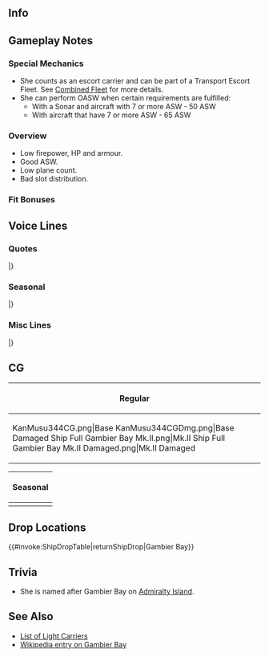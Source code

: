 ==Info==
{{KanmusuInfo|ID=344}}
{{KanmusuInfo|ID=344a}}
{{KanmusuInfo|ID=458}}

==Gameplay Notes==
===Special Mechanics===
* She counts as an escort carrier and can be part of a Transport Escort Fleet. See [[Combined Fleet]] for more details.
* She can perform OASW when certain requirements are fulfilled:
** With a Sonar and aircraft with 7 or more ASW - 50 ASW
** With aircraft that have 7 or more ASW - 65 ASW

===Overview===
* Low firepower, HP and armour.
* Good ASW.
* Low plane count.
* Bad slot distribution.

===Fit Bonuses===
{{:{{BASEPAGENAME}}/Equipment Bonuses}}
{{clear}}

==Voice Lines==
===Quotes===
{{ShipquoteHeader}}
{{ShipquoteKai
| scenario    =Introduction
| origin      = It's a pleasure to meet you. My name is Gambier Bay... ふわぁ！う、撃たないで！ふっ…よ、よかった…
| translation = It's a pleasure to meet you. My name is Gambier Bay... fuwaa! D-Don't shoot! Whew... thank goodness...
| audio       = GambierBay-Intro.mp3
}}
{{ShipquoteKai
| scenario    =Introduction
| kai         =yes
| origin      = Good morning! Admiral, Gambier Bay元気です！はい！今日も頑張ります、きっと！
| translation = Good morning! Admiral, I'm doing well! Yes! I'll do my best today as well, for sure!
| audio       = GambierBayKai-Intro.mp3
}}
{{ShipquoteKai|scenario = Introduction|form2 = Mk.II
|origin = Good morning! Admiral, new Gambier Bay出撃可能です。はい！今日もバッチリです！Maybe.
|translation = Good morning! Admiral, the new me is ready to sortie. Yes! I'm feeling great today too! Maybe.
}}
{{ShipquoteKai
| scenario    =Library
| origin      =It's a pleasure to meet you. 私、 護衛空母Gambier Bayです。「ジープ空母」とも呼ばれた、量産型護衛空母姉妹の一隻です。
レイテ沖海戦では、日本海軍主力の栗田艦隊と遭遇、有視界水上戦での戦いとなりました。でも私、できるだけのこと、頑張ったんです！The name, "Gambier Bay" - please remember me!
| translation =It's a pleasure to meet you. I'm the escort carrier Gambier Bay. I'm one of the mass-produced escort carrier sisters<ref>''Casablanca''-class carriers alone were being produced at a rate of roughly one every two weeks by 1944.</ref>, who were also called "jeep carriers".
In the Battle of Leyte Gulf, I ended up encountering the main strength of Japan's navy, the Kurita Fleet, and engaging in surface combat within visual range. But I did the best that I could do! The name, "Gambier Bay" - please remember me!
| audio       = GambierBay-Library.mp3
}}
{{ShipquoteKai
| scenario    =Secretary 1
| origin      = H-Hello?
| translation = H-Hello?
| audio       = GambierBay-Sec1.mp3
}}
{{ShipquoteKai|scenario = Secretary 1|form2 = Mk.II
|origin = Fine!
|translation = Fine!
}}
{{ShipquoteKai
| scenario    =Secretary 2
| origin      =へ、何ですか？Catwalk?違いますってぇ！
| translation =Huh, what is it? Catwalk? No it isn't!
| audio       = GambierBay-Sec2.mp3
}}
{{ShipquoteKai|scenario = Secretary 2|form2 = Mk.II
|origin = Admiral, 何でしょう？はぁ、もちろん、了解です！I'm doing well, thanks.
|translation = Admiral, what is it? Oh, of course, understood! I'm doing well, thanks.
}}
{{ShipquoteKai
| scenario    =Secretary 3
| origin      =Admiral, 何ですか？あ、あはい！了解。I'm doing well, thanks.
| translation =Admiral, what is it? Ah, ah yes! Understood. I'm doing well, thanks.
| audio       = GambierBay-Sec3.mp3
}}
{{ShipquoteKai|scenario = Secretary 3|form2 = Mk.II
|origin = Admiral... あぁ！John, Sam! そうね、大丈夫。I'm doing well, thanks.
|translation = Admiral... Ah! John, Sam! Yes, I'm fine. I'm doing well, thanks.
}}
{{ShipquoteKai
| scenario    =Secretary Idle
| origin      =The Kurita Fleet is terrible. 無理だから。あんなのマジ無理だし。すごい怖いし、危ないし、絶対無理…
| translation =The Kurita Fleet is terrible. No way. No way I can handle that, seriously. So scary, and dangerous. There's absolutely no way...
| audio       = GambierBay-Idle.mp3
}}
{{ShipquoteKai
| scenario    =Secretary (Married)
| origin      =Admiral - あ、えっと、テイ、トクさん？Shall I bring some tea?
| translation =Admiral- ah, uhm, I mean, Admiral, sir? Shall I bring some tea?
| audio       = GambierBay-SecMarried.mp3
}}
{{ShipquoteKai
| scenario    =Wedding
| origin      =Admiral, お、お呼びでしょうか？艦種変更？もしかして、じょ、除籍？あ、あの…what? えっ、これを、私に？Really? あ、あの、あのぉ、私…
| translation =Admiral, did, did you call me? Am I being reclassified<ref>The United States Navy originally classified escort carriers as auxiliary aircraft escort vessels (AVG), then auxiliary aircraft carriers (ACV), before settling on escort aircraft carrier (CVE), highlighting a new combatant role.</ref>? Don't tell me, I'm being struck from the registry? Uh, uhm... what? Eh, this, is for me? Really? Uh, uhm, uhmmm, I...
| audio       = GambierBay-Wedding.mp3
}}
{{ShipquoteKai
| scenario    =Player's Score
| origin      =Information? は、はい！お待ちください！
| translation =Information? O-Okay! Please wait a moment!
| audio       = GambierBay-PlayerScore.mp3
}}
{{ShipquoteKai
| scenario    =Joining A Fleet
| origin      =CVE-73, Gambier Bay, しゅ、出撃します！怖すぎ！
| translation =CVE-73, Gambier Bay, s-sortieing! I'm scared!
| audio       = GambierBay-JoinFleet.mp3
}}
{{ShipquoteKai|scenario = Joining A Fleet|form2 = Mk.II
|origin = CVE-73, new Gambier Bay, 出撃します！もう、怖くなんか…ない！
|translation = CVE-73, new Gambier Bay, sortieing! I'm not... scared anymore!
}}
{{ShipquoteKai
| scenario    =Equipment 1
| origin      =Admiral, あ、あの！ Thank you so, so much!
| translation =Uh, uhm, Admiral! Thank you so, so much!
| audio       = GambierBay-Equip1.mp3
}}
{{ShipquoteKai
| scenario    =Equipment 2
| origin      =ほ～　なるほど。
| translation =Wow... I see.
| audio       = GambierBay-Equip2.mp3
}}
{{ShipquoteKai
| scenario    =Equipment 2
| kai         =yes
| origin      =これですか？なるほど！いいですね！Good!
| translation =This one? I see! This is nice! Good!
| audio       = GambierBayKai-Equip2.mp3
}}
{{ShipquoteKai|scenario = Equipment 2|form2 = Mk.II
|origin = Good! いいですね。
|translation = Good! This is nice.
}}
{{ShipquoteKai
| scenario    =Equipment 3
| origin      =I'm... not good...
| translation =I'm... not good...
| audio       = GambierBay-Equip3.mp3
}}
{{ShipquoteKai
| scenario    =Supply
| origin      =Well noted. And thank you!
| translation =Well noted. And thank you!
| audio       = GambierBay-Supply.mp3
}}
{{ShipquoteKai
| scenario    =Docking Minor
| origin      =I'm sorry. I will go back. はわわ…
| translation =I'm sorry. I will go back. Hawawa...
| audio       = GambierBay-DockMinor.mp3
}}
{{ShipquoteKai
| scenario    =Docking Major
| origin      =あぁ～、もう！無理だもん、こんなの。Admiral, can I go to the hospital for a while?
| translation =Ahhhh, jeez, I can't do anything like this! Admiral, can I go to the hospital for a while?
| audio       = GambierBay-DockMajor.mp3
}}
{{ShipquoteKai|scenario = Docking Major|form2 = Mk.II
|origin = あぁ～、もう！流石に無理だもん、こんなの。もう！Admiral, can I stay in the room?
|translation = Ah, jeez! I really can't do anything like this. Jeez! Admiral, can I stay in the room?
}}
{{ShipquoteKai
| scenario    =Construction
| origin      =A new ship was launched. よ、よかったですね。
| translation =A new ship was launched. I-Isn't that great?
| audio       = GambierBay-Construction.mp3
}}
{{ShipquoteKai
| scenario    =Return from Sortie
| origin      =The mission is completed! ふぅ…
| translation =The mission is completed! Whew...
| audio       = GambierBay-SortieReturn.mp3
}}
{{ShipquoteKai
| scenario    =Starting a Sortie
| origin      =み、皆さん、ご用意は！あ、はい、了解です！艦隊旗艦、Gambier Bay, 抜錨します！
| translation =P-Preparations, everyone! Ah, yes, roger! Fleet flagship, Gambier Bay, weighing anchor! 
| audio       = GambierBay-Sortie.mp3
}}
{{ShipquoteKai
| scenario    =Starting a Battle
| origin      =Enemy surface warship? 嫌だ！各艦、緊急戦闘配備！敵です！
| translation =Enemy surface warship? Oh no! All ships, take emergency battle positions! It's the enemy!
| audio       = GambierBay-BattleStart.mp3
}}
{{ShipquoteKai
| scenario    =Attack
| origin      =Squadron, attack!
| translation =Squadron, attack!
| audio       = GambierBay-Atk.mp3
}}
{{ShipquoteKai
| scenario    =Air Battle/ Daytime Spotting/ Night Battle Attack
| origin      =So terrible...
| translation =So terrible...
| audio       = GambierBay-NightAtk.mp3
}}
{{ShipquoteKai
| scenario    =Night Battle
| origin      =Night battle? 無理無理無理！危ないですって！
| translation =Night battle? No way, there's definitely no way! It's dangerous, I'm telling you!
| audio       = GambierBay-NightBattle.mp3
}}
{{ShipquoteKai
| scenario    =Night Battle
| kai         =yes
| origin      =Night battle? 今の私なら、行ける？いやいや、無理無理無理！やっぱり夜は駄目ですよ！
| translation =Night battle? Maybe I can do it now? No, no, there's definitely no way! I still can't handle the night after all!
| audio       = GambierBayKai-NightBattle.mp3
}}
{{ShipquoteKai|scenario = Night Battle|form2 = Mk.II
|origin = Night battle? 無理無理無理！うえぇ、じゃなくって…やってみましょうか！
|translation = Night battle? No way, there's definitely no way! Uhmm, I mean... I'll give it a shot!
}}
{{ShipquoteKai
| scenario    =MVP
| origin      =Did I help you!? Really? それならよかったです！ふぅ。大変！
| translation =Did I help you!? Really? Thank goodness then! Whew. That was tough!
| audio       = GambierBay-MVP.mp3
}}
{{ShipquoteKai
| scenario    =Minor Damage 1
| origin      =はー！撃たないで！
| translation =Ahhh! Don't shoot!
| audio       = GambierBay-MinorDmg1.mp3
}}
{{ShipquoteKai
| scenario    =Minor Damage 2
| origin      =も、もう、止めてくださいぃ！やだ！
| translation =J-Jeez, stop it already! No more!
| audio       = GambierBay-MinorDmg2.mp3
}}
{{ShipquoteKai
| scenario    =Major Damage
| origin      =こんなの、絶対無理！I am not good...
| translation =There's definitely no way I can keep going! I am not good...
| audio       = GambierBay-MajorDmg.mp3
}}
{{ShipquoteKai|scenario = Major Damage|form2 = Mk.II
|origin = こんなの、流石に絶対無理！I am not good...
|translation = I really, really can't keep going now! I am not good...
}}
{{ShipquoteKai
| scenario    =Sunk
| origin      =だかり無理だって言ったのに！こんあの…無理だもん…Cold... sadness...
| translation =I told you there was no way! I told you... this is impossible... cold... sadness...
| audio       = GambierBay-Sunk.mp3
}}
|}<references/>

{{clear}}

===Seasonal===
{{SeasonalHeaderOld}}
{{SeasonalQuote
|scenario = [[Seasonal/White_Day_2018|White Day 2018]]
|origin = これは、なんのお返しですか？あぁ、なるほど…でも、私…あぁ、来年の…了解です、私、来年がんばりますね。
|translation =	What is this in return for? Ah, I see… But, I… Ah, next year… Roger, I’ll do my best next year.
|audio = Gambier_Bay_White_Day_2018_Sec1.mp3
|notes = 
}}
{{SeasonalQuote
|scenario = [[Seasonal/Coming_of_Spring_2018|Coming of Spring 2018]]
|origin = あぁ、Taffy 3でお花見？えぇ…Kurita Fleetも？…わかりました、私、料理頑張ります。腕を奮って！
|translation =	Ah, cherry blossom viewing with Taffy 3? Eh… with the Kurita Fleet too? …I understand, I’ll do my best cooking. I’ll give it my all!
|audio = Gambier_Bay_Spring_2018_Sec1.mp3
|notes = 
}}
{{SeasonalQuote
|scenario = [[Seasonal/Fifth_Anniversary|5th Anniversary]]
|origin = 5th Anniversary。はわわ、Congratulations！おめでとうです！
|translation =	It’s the 5th Anniversary. Hawawa, congratulations! Congratulations!
|audio = Gambier_Bay_5th_Anniversary_Sec1.mp3
|notes = 
}}
{{SeasonalQuote
|scenario = [[Seasonal/Rainy_Season_2018|Rainy Season 2018]]
|origin = 「To you」ですか？みんなさんの言ってた。あぁ、違う？…やっぱり？そうですね、知ってました！えぇ、それも違う？
|translation =	“To you”? That’s what the others told me. Ah, it’s not? …It’s right? That’s right, I knew that! Eh, that’s not it either?
|audio = Gambier_Bay_Rainy_Season_2018_Sec1.mp3
|notes = 
}}
{{SeasonalQuote
|scenario = [[Seasonal/Summer_2018|Summer 2018]]
|origin = 日本の夏も暑いですね。はわわ。これは、たしかに水着が欲しくなります。あ、あれ、いいなぁ。
|translation =	Japanese summers are hot too. Hawawa. This makes me want to wear a swimsuit. H-huh, that's nice.
|audio = Gambier_Bay_Summer_2018_Sec1.mp3
|notes = 
}}
{{SeasonalQuote
|scenario = [[Seasonal/Saury_2018|Saury 2018]]
|origin = Sammy, what are you doing? ...Sanma Operation? 何それ? えぇ？えぇ？
|translation =	Sammy, what are you doing? ...A Sanma Operation? What's that? Eh? Eeh?
|audio = Gambier_Bay_Sec1_Saury_2018.mp3
|notes = 
}}
{{SeasonalQuote
|scenario = [[Seasonal/Saury_2018|Saury 2018]]
|origin = 鎮守府秋刀魚祭り。ほぉあぁー、今年はこんな感じになるですね。
|translation =	The Naval Base Saury Festival. Whoaaa, so this is how it's like this year.
|audio = Gambier_Bay_Sec2_Saury_2018.mp3
|notes = 
}}
{{SeasonalQuote
|scenario = [[Seasonal/Saury_2018|Saury 2018]]
|origin = Samも食べている？あぁ、そんなに？あまり急いで食べたら…あぁ、はい、water!
|translation =	Would you like some too, Sam? Ah, so much? If you eat that fast you'll... Ah, yes, I'll get some water!
|audio = Gambier_Bay_Sec3_Saury_2018.mp3
|notes = 
}}
{{SeasonalQuote
|scenario = [[Seasonal/Late_Autumn_2018|Late Autumn 2018]]
|origin = この秋は新しいtaskを命じられたけど…できるかな…
|translation =	I was ordered to do a new task this autumn but... I wonder if I can...
|audio = Gambier_Bay_Late_Autumn_2018_Sec1.mp3
|notes = Secretary 1
}}
{{SeasonalQuote
|scenario = [[Seasonal/Late_Autumn_2018|Late Autumn 2018]]
|origin = はぁ、これ…これ美味しいです！
|translation =	Wow, this... this is delicious!
|audio = Gambier_Bay_Late_Autumn_2018_Sec2.mp3
|notes = Secretary 2
}}
{{SeasonalQuote
|scenario = [[Seasonal/Late_Autumn_2018|Late Autumn 2018]]
|origin = はわわわぁ、この季節の音楽会…Admiral、いいですね？うわぁ。
|translation =	Wowowow, this season's concert... Admiral, isn't it great? Whoaaa.
|audio = Gambier_Bay_Late_Autumn_2018_Sec3.mp3
|notes = Secretary 3
}}
{{SeasonalQuote
|scenario = [[Seasonal/Christmas_2018|Christmas 2018]]
|origin = Christmasでしょう？楽しもなきゃ！Intrepid、これ美味しいよ。あぁ、これも。美味しい！最高！…えぇ、瑞鶴？彼女がどうしたの？えぇ！？
|translation =	It's Christmas right? We need to have some fun! Intrepid, this is delicious. Ah, this too. It's delicious! This is the best! ...Eh, Zuikaku? What's wrong with her? Eh!?
|audio = Gambier_Bay_Christmas_2018_Sec1.mp3
|notes = 
}}
{{SeasonalQuote
|scenario = [[Seasonal/New_Year_2019|New Years 2019]]
|origin = Happy New Year, Admiral!みんなさんにとって、素敵な一年になりますよに！
|translation =	Happy New Year, Admiral! I hope to have a wonderful year with everyone!	
|audio = Gambier_Bay_New_Year_2019_Sec1.mp3
|notes = 
}}
{{SeasonalQuote
|scenario = [[Seasonal/Setsubun_2019|Setsubun 2019]]
|origin = セッツブウン？いた！や、金剛、やめて！いた！うえぇ、大和まで！？いやだ、いやだ。もう、艦載機、反撃です！
|translation =	Settsubuun? Ow! St, Kongou, stop that! Ow! Eeh, you too Yamato!? I really don't like this. Jeez, air wing, counterattack!
|audio = Gambier_Bay_Setsubun_2019_Sec1.mp3
|notes = 
}}
{{SeasonalQuote
|scenario = [[Seasonal/Valentine%27s_Day_2019|Valentine's Day 2019]]
|origin = I will give you chocolate! あぁ、thank you very much.
|translation =	I will give you chocolate! Ah, thank you very much.
|audio = Gambier_Bay_Valentines_2019_Sec1.mp3
|notes = 
}}
{{SeasonalQuote
|scenario = [[Seasonal/White_Day_2019|White Day 2019]]
|origin = Yes, my chocolateのお返しですね？はわわ…Thank you very much!
|translation =	Yes, this is in return for my chocolates right? Hawawa... Thank you very much!
|audio = Gambier_Bay_White_Day_2019_Sec1.mp3
|notes = 
}}
{{SeasonalQuote
|scenario = [[Seasonal/Autumn_2019|Autumn 2019]]
|origin = えぇ？呉鎮守府？大和…長門…1YB Fleet？はぁ、むり、むり、むりー！
|translation =	Eh? Kure Naval District? Yamato... Nagato... 1YB Fleet? Ah, no way, absolutely not!!
|audio = Gambier_Bay_Autumn_2019_Sec1.mp3
|notes = Secretary 1. Kure 130th Anniversary Collaboration line.
}}
{{SeasonalQuote
|scenario = [[Seasonal/Autumn_2019|Autumn 2019]]
|origin = はぁー。えぇ、Johnston？行くの？楽しみ？Really？
|translation =	*Siigh*. Eh, Johnston? You're going? It'll be fun? Really?
|audio = Gambier_Bay_Autumn_2019_Sec2.mp3
|notes = Secretary 2. Kure 130th Anniversary Collaboration line.
}}
{{SeasonalQuote
|scenario = [[Seasonal/Seventh_Anniversary|7th Anniversary 2020]]
|origin = すごい！ついに7th Anniversary！はわわ、congratulations! 感謝ですね。
|translation =	Amazing! It's finally the 7th Anniversary! Ah, umm, congratulations! Thank you.
|audio = Gambier_Bay_7th_Anniversary_Secretary_2.mp3
|notes = Secretary 2
}}
{{SeasonalQuote
|scenario = [[Seasonal/Late_Autumn_2020|Late Autumn 2020]]
|origin = 浴衣？祭り？…なるほど。…Feel well dance then？うわぁ、なにそれ？おいしそう！はわわわ。
|translation =	Yukatas? A festival? ...I see. Shall we have a feel well dance then? Whoa, what's that? It looks good! Whoaaaa.
|audio = Gambier_Bay_Late_Autumn_2020_Secretary_1.mp3
|notes = Secretary 1
}}
{{SeasonalQuote
|scenario = [[Seasonal/Late_Autumn_2020|Late Autumn 2020]]
|origin = あたた…このseason、お腹が痛く…ぐぅ、うわぁ、頭も…うぅ〜。あぁ、Kongou！な、なんでもない！No！はわわ！
|translation =	Owowow... My stomach hurts during this season... Guh, urgh, my head too... Ugggh. Ah, Kongou! I-it's nothing! No! Whoaaa!
|audio = Gambier_Bay_Late_Autumn_2020_Secretary_3.mp3
|notes = Secretary 3
}}
{{SeasonalQuote
|scenario = [[Seasonal/Eighth_Anniversary|8th Anniversary]]
|origin = 8th Anniversary. はわわ。Congratulations! Admiral、おめでとうございます！
|translation =	It's the 8th Anniversary. Oh wow. Congratulations! Admiral, congratulations!
|audio = Gambier Bay_8th Anniversary_Secretary_1.mp3
|notes = 
}}
|}<references/>

{{clear}}

===Misc Lines===
{{SeasonalHeaderOld}}
{{SeasonalQuote
|scenario = [[Early_Fall_2018_Event|Early Fall 2018 Event]]
|origin = Task Force 77、戦場海域に到達。これより友軍を援護します！
|translation =	Task Force 77 has arrived on the battlefield. We'll now back up the friendly fleet!	
|audio = GambierBayKai-Friend_Fleet_1.mp3
|notes = Friend Fleet Line
}}
{{SeasonalQuote
|scenario = [[Spring 2019 Event]]
|origin = Task Force 77、戦場海域に到達。これより友軍を援護します。
|translation =	Task Force 77 has arrived at the operational area. We'll now support the allied forces.
|audio = Gambier_BayKai-Friend_Fleet_1.mp3
|notes = Friend Fleet Line
}}
{{SeasonalQuote
|scenario = [[Spring 2019 Event]]
|origin = えっと、すみません！
|translation =	Uhmmm, sorry!
|audio = Gambier_BayKai-Friend_Fleet_2.mp3
|notes = Friend Fleet Line
}}
|}<references/>

{{clear}}

==CG==
{| class="mw-collapsible mw-collapsed wikitable" style="width: 100%;"
!Regular
|-
|<gallery>
KanMusu344CG.png|Base
KanMusu344CGDmg.png|Base Damaged
Ship Full Gambier Bay Mk.II.png|Mk.II
Ship Full Gambier Bay Mk.II Damaged.png|Mk.II Damaged
</gallery>
|}

{| class="mw-collapsible mw-collapsed wikitable" style="width: 100%;"
!Seasonal
|-
|<gallery>
KanMusu3445thAnniversary.png|[[Seasonal/Fifth_Anniversary|5th Anniversary]]
KanMusu3445thAnniversaryDmg.png|[[Seasonal/Fifth_Anniversary|5th Anniversary Damaged]]
KanMusu344IceFestivalCG.png|[[Seasonal/Summer_2018|Ice Festival 2018]]
KanMusu344IceFestivalCGDmg.png|[[Seasonal/Summer_2018|Ice Festival 2018 Damaged]]
KanMusu344Saury.png|[[Seasonal/Saury_2018|Saury Festival 2018]]
KanMusu344SauryDmg.png||[[Seasonal/Saury_2018|Saury Festival 2018 Damaged]]
Gambier_Bay_Rainy_Season_2019.png|[[Seasonal/Rainy_Season_2019|Rainy Season 2019]]
Gambier_Bay_Rainy_Season_2019_Dmg.png|[[Seasonal/Rainy_Season_2019|Rainy Season 2019 Damaged]]
Ship Full Gambier Bay New Years 2021.png|[[Seasonal/New_Year_2021|New Years 2021]]
Ship Full Gambier Bay New Years 2021 Damaged.png|[[Seasonal/New_Year_2021|New Years 2021 Damaged]]
</gallery>
|}

== Drop Locations ==
{{#invoke:ShipDropTable|returnShipDrop|Gambier Bay}}

==Trivia==
*She is named after Gambier Bay on [https://en.wikipedia.org/wiki/Admiralty_Island Admiralty Island].

==See Also==
* [[Elitecvl|List of Light Carriers]]
* [[wikipedia:USS Gambier Bay|Wikipedia entry on Gambier Bay]]
{{Shiplist}}